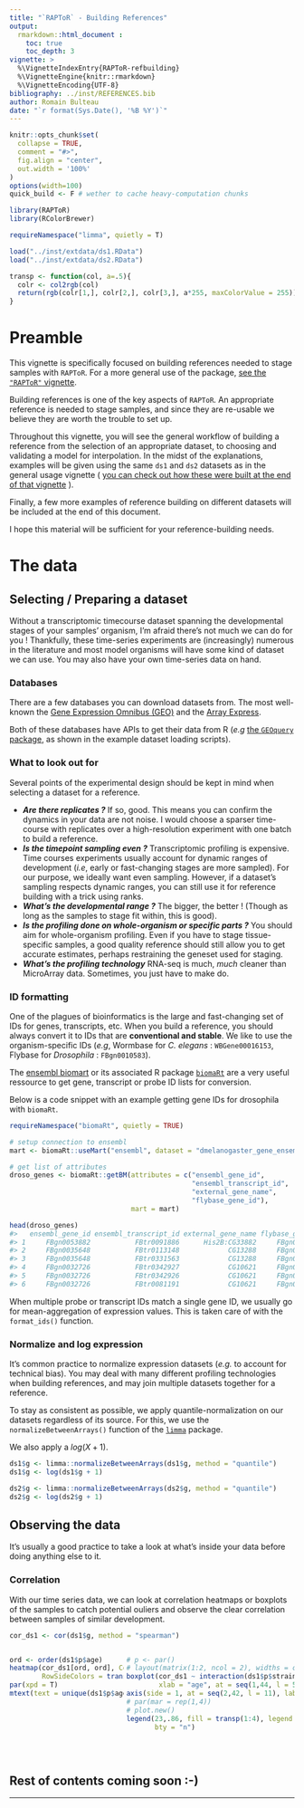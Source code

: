 ```yaml
---
title: "`RAPToR` - Building References"
output: 
  rmarkdown::html_document :
    toc: true
    toc_depth: 3
vignette: >
  %\VignetteIndexEntry{RAPToR-refbuilding}
  %\VignetteEngine{knitr::rmarkdown}
  %\VignetteEncoding{UTF-8}
bibliography: ../inst/REFERENCES.bib
author: Romain Bulteau
date: "`r format(Sys.Date(), '%B %Y')`"
---
```

  
```r
knitr::opts_chunk$set(
  collapse = TRUE,
  comment = "#>",
  fig.align = "center",
  out.width = '100%'
)
options(width=100)
quick_build <- F # wether to cache heavy-computation chunks 

library(RAPToR)
library(RColorBrewer)

requireNamespace("limma", quietly = T)
```

```r
load("../inst/extdata/ds1.RData")
load("../inst/extdata/ds2.RData")
```

```r
transp <- function(col, a=.5){
  colr <- col2rgb(col)
  return(rgb(colr[1,], colr[2,], colr[3,], a*255, maxColorValue = 255))
}
```


# Preamble

This vignette is specifically focused on building references needed to stage samples with `RAPToR`.
For a more general use of the package, [see the `"RAPToR"` vignette](RAPToR.html).


Building references is one of the key aspects of `RAPToR`. 
An appropriate reference is needed to stage samples, and since they are re-usable we believe they are worth the trouble to set up.

Throughout this vignette, you will see the general workflow of building a reference from the selection of an appropriate dataset, to choosing and validating a model for interpolation. 
In the midst of the explanations, examples will be given using the same `ds1` and `ds2` datasets as in the general usage vignette ( [you can check out how these were built at the end of that vignette](RAPToR.html#load_ds1_ds2) ).

Finally, a few more examples of reference building on different datasets will be included at the end of this document.

I hope this material will be sufficient for your reference-building needs. 


# The data

## Selecting / Preparing a dataset

Without a transcriptomic timecourse dataset spanning the developmental stages of your samples' organism, I'm afraid there's not much we can do for you ! 
Thankfully, these time-series experiments are (increasingly) numerous in the literature and most model organisms will have some kind of dataset we can use. 
You may also have your own time-series data on hand.

### Databases
There are a few databases you can download datasets from. 
The most well-known the [Gene Expression Omnibus (GEO)](https://www.ncbi.nlm.nih.gov/geo/) and the [Array Express](https://www.ebi.ac.uk/arrayexpress/).

Both of these databases have APIs to get their data from R (*e.g* [the `GEOquery` package](https://bioconductor.org/packages/release/bioc/html/GEOquery.html), as shown in the example dataset loading scripts).

### What to look out for
Several points of the experimental design should be kept in mind when selecting a dataset for a reference.

   * ***Are there replicates ?*** If so, good. This means you can confirm the dynamics in your data are not noise. I would choose a sparser time-course with replicates over a high-resolution experiment with one batch to build a reference.
   * ***Is the timepoint sampling even ?*** Transcriptomic profiling is expensive. Time courses experiments usually account for dynamic ranges of development (*i.e*, early or fast-changing stages are more sampled). For our purpose, we ideally want even sampling.  However, if a dataset's sampling respects dynamic ranges, you can still use it for reference building with a trick using ranks.
   * ***What's the developmental range ?*** The bigger, the better ! (Though as long as the samples to stage fit within, this is good).
   * ***Is the profiling done on whole-organism or specific parts ?*** You should aim for whole-organism profiling. Even if you have to stage tissue-specific samples, a good quality reference should still allow you to get accurate estimates, perhaps restraining the geneset used for staging.
   * ***What's the profiling technology*** RNA-seq is much, *much* cleaner than MicroArray data. Sometimes, you just have to make do.
   
   
### ID formatting

One of the plagues of bioinformatics is the large and fast-changing set of IDs for genes, transcripts, etc.
When you build a reference, you should always convert it to IDs that are **conventional and stable**.
We like to use the organism-specific IDs (*e.g*, Wormbase for *C. elegans* : `WBGene00016153`, Flybase for *Drosophila* : `FBgn0010583`).

The [ensembl biomart](https://www.ensembl.org/info/data/biomart/index.html) or its associated R package [`biomaRt`](https://bioconductor.org/packages/release/bioc/html/biomaRt.html) are a very useful ressource to get gene, transcript or probe ID lists for conversion.

Below is a code snippet with an example getting gene IDs for drosophila with `biomaRt`.

```r
requireNamespace("biomaRt", quietly = TRUE)

# setup connection to ensembl
mart <- biomaRt::useMart("ensembl", dataset = "dmelanogaster_gene_ensembl")

# get list of attributes
droso_genes <- biomaRt::getBM(attributes = c("ensembl_gene_id", 
                                             "ensembl_transcript_id",
                                             "external_gene_name",
                                             "flybase_gene_id"),
                              mart = mart)

head(droso_genes)
#>   ensembl_gene_id ensembl_transcript_id external_gene_name flybase_gene_id
#> 1     FBgn0053882           FBtr0091886      His2B:CG33882     FBgn0053882
#> 2     FBgn0035648           FBtr0113148            CG13288     FBgn0035648
#> 3     FBgn0035648           FBtr0331563            CG13288     FBgn0035648
#> 4     FBgn0032726           FBtr0342927            CG10621     FBgn0032726
#> 5     FBgn0032726           FBtr0342926            CG10621     FBgn0032726
#> 6     FBgn0032726           FBtr0081191            CG10621     FBgn0032726
```

When multiple probe or transcript IDs match a single gene ID, we usually go for mean-aggregation of expression values. 
This is taken care of with the `format_ids()` function.


### Normalize and log expression

It's common practice to normalize expression datasets (*e.g.* to account for technical bias).
You may deal with many different profiling technologies when building references, and may join multiple datasets together for a reference.

To stay as consistent as possible, we apply quantile-normalization on our datasets regardless of its source.
For this, we use the `normalizeBetweenArrays()` function of the [`limma`](https://bioconductor.org/packages/release/bioc/html/limma.html) package.

We also apply a $log(X + 1)$.

```r
ds1$g <- limma::normalizeBetweenArrays(ds1$g, method = "quantile")
ds1$g <- log(ds1$g + 1)

ds2$g <- limma::normalizeBetweenArrays(ds2$g, method = "quantile")
ds2$g <- log(ds2$g + 1)
```


## Observing the data

It's usually a good practice to take a look at what's inside your data before doing anything else to it.

### Correlation
With our time series data, we can look at correlation heatmaps or boxplots of the samples to catch potential ouliers and observe the clear correlation between samples of similar development.

```r
cor_ds1 <- cor(ds1$g, method = "spearman")
```

<div style = "display:block">
<div style="width:40%; float:left">
```r
ord <- order(ds1$p$age)
heatmap(cor_ds1[ord, ord], Colv = NA, Rowv = NA, scale = "none", keep.dendro = F, margins = c(1,1),
        RowSideColors = transp(as.numeric(ds1$p$strain[ord])), labRow = "", labCol = "")
par(xpd = T)
mtext(text = unique(ds1$p$age), side = 1, line = 4, at = seq(-.1,1.05, l = 11))

```
</div>
<div style="width:59%; float:right">
```r
# p <- par()
# layout(matrix(1:2, ncol = 2), widths = c(.8,.2))
boxplot(cor_ds1 ~ interaction(ds1$p$strain, ds1$p$age), col = transp(1:4), xaxt = "n", ylab = "Spearman correlation",
        xlab = "age", at = seq(1,44, l = 55)[c(T,T,T,T,F)])
axis(side = 1, at = seq(2,42, l = 11), labels = unique(ds1$p$age))
# par(mar = rep(1,4))
# plot.new()
legend(23,.86, fill = transp(1:4), legend = c("let-7", "lin-41", "let-7/lin-41", "N2"),
       bty = "n")
```
</div>
</div>
<div style="clear: both;"></div>

<br>


## Rest of contents coming soon :-)


<hr>